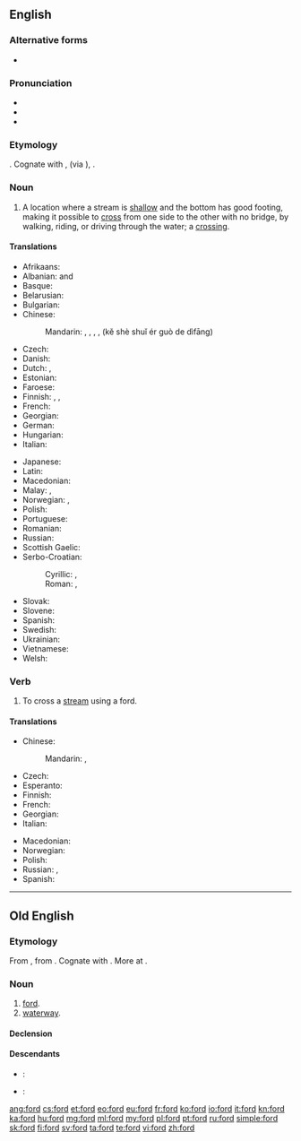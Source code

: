 {{also|Ford|FORD|-ford|förd}}
==English==

{{wikipedia|dab=ford (disambiguation)|ford}}

===Alternative forms===
* {{l|en|foorth}} {{qualifier|obsolete, ''{{defdate|14th century}}''}}

===Pronunciation===
* {{IPA|/foʊɹd/|/fɔːɹd/}}
* {{audio|en-us-ford.ogg|Audio (US)}}
* {{rhymes|ɔː(r)d}}

===Etymology===
{{etyl|ang}} {{term|ford#Old English|ford}}. Cognate with {{en}} {{term|firth|lang=en}}, {{term|fjord|lang=en}} (via {{non}}), {{de}} {{term|Furt|lang=de}}.

===Noun===
{{en-noun}}

# A location where a stream is [[shallow]] and the bottom has good footing, making it possible to [[cross]] from one side to the other with no bridge, by walking, riding, or driving through the water; a [[crossing]].

====Translations====
{{trans-top|crossing}}
* Afrikaans: {{t-|af|drif}}
* Albanian: {{t+|sq|va}} {{f}} and {{m}}
* Basque: {{t-|eu|ibi}}
* Belarusian: {{t-|be|брод|m|tr=brod|sc=Cyrl}}
* Bulgarian: {{t-|bg|брод|m|tr=brod|sc=Cyrl}}
* Chinese:
*: Mandarin: {{t|cmn|淺灘|sc=Hani}}, {{t|cmn|浅滩|tr=qiǎntān|sc=Hani}}, {{t|cmn|津|tr=jīn|sc=Hani}}, {{l|cmn|可|sc=Hant}}{{l|cmn|可|涉|sc=Hant}}{{l|cmn|可|水|sc=Hant}}{{l|cmn|可|而|sc=Hant}}{{l|cmn|可|過|sc=Hant}}{{l|cmn|可|的|sc=Hant}}{{l|cmn|可|地方|sc=Hant}}, {{l|cmn|可|可|sc=Hans}}{{l|cmn|可|涉|sc=Hans}}{{l|cmn|可|水|sc=Hans}}{{l|cmn|可|而|sc=Hans}}{{l|cmn|可|过|sc=Hans}}{{l|cmn|可|的|sc=Hans}}{{l|cmn|可|地方|sc=Hani}} (kě shè shuǐ ér guò de dìfāng)
* Czech: {{t+|cs|brod|m}}
* Danish: {{t-|da|vadested|n}}
* Dutch: {{t+|nl|voorde|c}}, {{t-|nl|doorwaardbare plaats|c}}
* Estonian: {{t+|et|koolmekoht}}
* Faroese: {{t-|fo|vað|n}}
* Finnish: {{t+|fi|kahlaamo}}, {{t-|fi|kahlauspaikka}}, {{t-|fi|kahluupaikka}}
* French: {{t+|fr|gué|m}}
* Georgian: {{t-|ka|ფონი|tr=poni|sc=Geor}}
* German: {{t+|de|Furt|f}}
* Hungarian: {{t+|hu|gázló}}
* Italian: {{t+|it|guado|m}}
{{trans-mid}}
* Japanese: {{t-|ja|浅瀬|tr=あさせ, asase|sc=Jpan}}
* Latin: {{t-|la|vadum|n}}
* Macedonian: {{t-|mk|брод|m|tr=brod|sc=Cyrl}}
* Malay: {{t-|ms|tohor}}, {{t-|ms|tohor sungai}}
* Norwegian: {{t-|no|vadeplass|m}}, {{t-|no|vadested|n}}
* Polish: {{t+|pl|bród|m}}
* Portuguese: {{t+|pt|vau}}
* Romanian: {{t+|ro|vad|n}}
* Russian: {{t+|ru|брод|m|tr=brod|sc=Cyrl}}
* Scottish Gaelic: {{t-|gd|àth|m}}
* Serbo-Croatian:
*: Cyrillic: {{t-|sh|брод|m|sc=Cyrl}}, {{t-|sh|газ|m|sc=Cyrl}}
*: Roman: {{t+|sh|brod|m}}, {{t-|sh|gaz|m}}
* Slovak: {{t-|sk|brod|m}}
* Slovene: {{t-|sl|brod|m}}
* Spanish: {{t-|es|vado|m}}
* Swedish: {{t-|sv|vadställe|n}}
* Ukrainian: {{t+|uk|брід|m|tr=brid|sc=Cyrl}}
* Vietnamese: {{t-|vi|chỗ cạn}}
* Welsh: {{t|cy|rhyd|f}}
{{trans-bottom}}

===Verb===
{{en-verb}}

# To cross a [[stream]] using a ford.

====Translations====
{{trans-top|to cross a stream}}
* Chinese:
*: Mandarin: {{t|cmn|涉過|sc=Hani}}, {{t|cmn|涉过|tr=shèguò|sc=Hani}}
* Czech: {{t-|cs|přebrodit}}
* Esperanto: {{t-|eo|travadi}}
* Finnish: {{t-|fi|kahlata}}
* French: {{t-SOP|fr|[[passer]] à gué}}
* Georgian: {{t-|ka|ფონზე გასვლა|sc=Geor}}
* Italian: {{t+|it|guadare}}
{{trans-mid}}
* Macedonian: {{t-|mk|броди|tr=bródi|sc=Cyrl}}
* Norwegian: {{t-|no|vade}}
* Polish: {{t+|pl|przeprawić}}
* Russian: {{t-|ru|переходить вброд|tr=perexodít' vbrod|sc=Cyrl}} {{impf}}, {{t-|ru|перейти вброд|tr=pereijtí vbrod|sc=Cyrl}} {{pf.}}
* Spanish: {{t-|es|vadear}}
{{trans-bottom}}

----

==Old English==

===Etymology===
From {{etyl|gem-pro|ang}} {{recons|furduz||crossing, ford|lang=gem-pro}}, from {{etyl|ine-pro|ang}} {{recons|per-||to ferry, put across|lang=ine-pro}}. Cognate with {{etyl|osx|-}} {{term|ford||ford|lang=osx}}. More at {{l|en|fare}}.

===Noun===
{{ang-noun|g=m}}

# [[#English|ford]].
# [[waterway]].

====Declension====
{{ang-decl-noun-u-m|ford}}

====Descendants====
* {{etyl|enm|-}}: {{l|enm|ford}}
* {{etyl|en|-}}: {{l|en|ford}}

[[ang:ford]]
[[cs:ford]]
[[et:ford]]
[[eo:ford]]
[[eu:ford]]
[[fr:ford]]
[[ko:ford]]
[[io:ford]]
[[it:ford]]
[[kn:ford]]
[[ka:ford]]
[[hu:ford]]
[[mg:ford]]
[[ml:ford]]
[[my:ford]]
[[pl:ford]]
[[pt:ford]]
[[ru:ford]]
[[simple:ford]]
[[sk:ford]]
[[fi:ford]]
[[sv:ford]]
[[ta:ford]]
[[te:ford]]
[[vi:ford]]
[[zh:ford]]